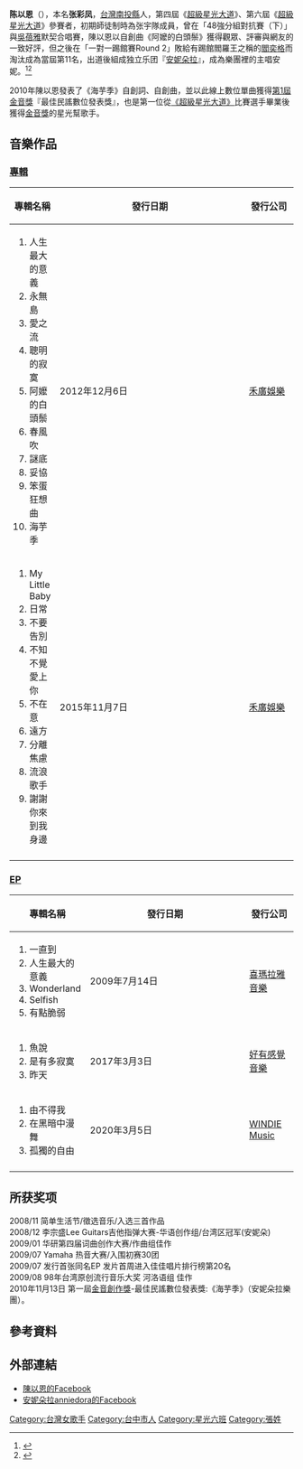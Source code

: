 {{藝人
| 本名 = 張彩鳳
| 姓名 = 陳以恩
| 類型 = 女藝人
| 出生日期 = 12月4日
| 出生地點 = {{TWN}}[[南投市|南投市]]
| 語言 = [[國語|國語]]、[[台語|台語]]、[[英語|英語]]
| 職業 = [[歌手|歌手]]、[[作曲人|作曲人]]
| 代表作 = 《阿嬤的白頭鬃》《海芋季》
| 活躍年代 = 2010年－至今
| 相關團體 = [[星光六班|星光六班]]、[[安妮朵拉|安妮朵拉]]
}}
'''陈以恩'''（{{bd||12月4日|}}），本名'''张彩凤'''，[[台灣|台灣]][[南投縣|南投縣]]人，第四屆《[[超級星光大道_(第四屆)|超級星光大道]]》、第六屆《[[超級星光大道_(第六屆)|超級星光大道]]》參賽者，初期師徒制時為张宇隊成員，曾在「48強分組對抗賽（下）」與[[吳蓓雅|吳蓓雅]]默契合唱賽，陳以恩以自創曲《阿嬤的白頭鬃》獲得觀眾、評審與網友的一致好評，但之後在「一對一踢館賽Round 2」敗給有踢館閻羅王之稱的[[閻奕格|閻奕格]]而淘汰成為當屆第11名，出道後組成独立乐团『[[安妮朵拉|安妮朵拉]]』，成為樂團裡的主唱安妮。<ref>{{cite news |language =zh | url =https://tw.celebrity.yahoo.com/news/%E5%AE%89%E5%A6%AE%E6%9C%B5%E6%8B%89%E6%8B%8Dmv-%E6%8F%AA%E6%A8%82%E8%BF%B7%E8%81%BD%E6%AD%8C%E5%85%A5%E9%8F%A1-111706688.html | title =安妮朵拉拍MV 揪樂迷聽歌入鏡| publisher =Yahoo奇摩娛樂訊息| date =2015-02-24}}</ref><ref>{{cite news |language =zh | url =http://crowdwatch.tw/reports/144 | title =【專訪】 正能量暖式民謠樂團 - 安妮朵拉的群眾集資冒險| publisher =群眾觀點 Crowd Watch| date =2015-10-30}}</ref>

2010年陳以恩發表了《海芋季》自創詞、自創曲，並以此線上數位單曲獲得[[金音創作獎|第1屆金音獎]]『最佳民謠數位發表獎』，也是第一位從[[超級星光大道_(第六屆)|《超級星光大道》]]比賽選手畢業後獲得[[金音創作獎|金音獎]]的星光幫歌手。

==音樂作品==
=== [[音樂專輯|專輯]] ===
{| class="wikitable"
! width="12%"|專輯名稱
! width="7%"|發行日期
! width="8%"|發行公司
|-
| {{hideh|《永無島》}}
# 人生最大的意義
# 永無島
# 愛之流
# 聰明的寂寞
# 阿嬤的白頭鬃
# 春風吹
# 謎底
# 妥協
# 笨蛋狂想曲
# 海芋季
{{hidef}}
| 2012年12月6日
| [[禾廣娛樂|禾廣娛樂]]
|-
| {{hideh|《My Little Baby》}}
# My Little Baby
# 日常
# 不要告別
# 不知不覺愛上你
# 不在意
# 遠方
# 分離焦慮
# 流浪歌手
# 謝謝你來到我身邊
{{hidef}}
| 2015年11月7日
| [[禾廣娛樂|禾廣娛樂]]
|-
|}

=== [[迷你專輯|EP]] ===
{| class="wikitable"
! width="12%"|專輯名稱
! width="7%"|發行日期
! width="8%"|發行公司
|-
| {{hideh|《安妮朵拉首張同名EP》}}
# 一直到
# 人生最大的意義
# Wonderland 
# Selfish
# 有點脆弱 
{{hidef}}
| 2009年7月14日
| [[喜瑪拉雅音樂|喜瑪拉雅音樂]]
|-
| {{hideh|《魚說》}}
# 魚說
# 是有多寂寞
# 昨天
{{hidef}}
| 2017年3月3日
| [[好有感覺音樂|好有感覺音樂]]
|-
| {{hideh|《孤獨的自由》}}
# 由不得我
# 在黑暗中漫舞
# 孤獨的自由
{{hidef}}
| 2020年3月5日
| [[WINDIE_Music|WINDIE Music]]
|-
|}

==所获奖项==
2008/11 简单生活节/徵选音乐/入选三首作品<br/>2008/12 李宗盛Lee Guitars吉他指弹大赛-华语创作组/台湾区冠军(安妮朵)<br/>2009/01 华研第四届词曲创作大赛/作曲组佳作<br/>2009/07 Yamaha 热音大赛/入围初赛30团<br/>2009/07 发行首张同名EP 发片首周进入佳佳唱片排行榜第20名<br/>2009/08 98年台湾原创流行音乐大奖 河洛语组 佳作<br/>2010年11月13日 第一屆[[金音創作獎|金音創作獎]]-最佳民謠數位發表獎:《海芋季》（安妮朵拉樂團）。

==參考資料==
{{reflist}}

==外部連結==
* [https://www.facebook.com/ian.annie 陳以恩的Facebook]
* [https://www.facebook.com/anniedora 安妮朵拉anniedora的Facebook]

[[Category:台灣女歌手|Category:台灣女歌手]]
[[Category:台中市人|Category:台中市人]]
[[Category:星光六班|Category:星光六班]]
[[Category:張姓|Category:張姓]]